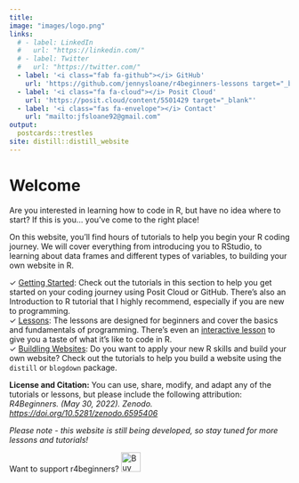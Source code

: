 ```yaml
---
title: 
image: "images/logo.png"
links:
  # - label: LinkedIn
  #   url: "https://linkedin.com/"
  # - label: Twitter
  #   url: "https://twitter.com/"
  - label: '<i class="fab fa-github"></i> GitHub'
    url: 'https://github.com/jennysloane/r4beginners-lessons target="_blank"'
  - label: '<i class="fa fa-cloud"></i> Posit Cloud'
    url: 'https://posit.cloud/content/5501429 target="_blank"'
  - label: '<i class="fas fa-envelope"></i> Contact'
    url: "mailto:jfsloane92@gmail.com"
output:
  postcards::trestles
site: distill::distill_website
---
```

 
<!-- github help page to set up custom domain (Configuring an apex domain): https://docs.github.com/en/pages/configuring-a-custom-domain-for-your-github-pages-site/managing-a-custom-domain-for-your-github-pages-site#configuring-an-apex-domain -->

# Welcome

Are you interested in learning how to code in R, but have no idea where to start? If this is you... you've come to the right place!

<!-- The goal of this website is to make learning R fun and easy! Although many people find the idea of learning how to code to be daunting and overwhelming, it doesn't need to be. With the right resources and tools, coding can be enjoyable and incredibly rewarding!  -->

On this website, you'll find hours of tutorials to help you begin your R coding journey. We will cover everything from introducing you to RStudio, to learning about data frames and different types of variables, to building your own website in R. 

$\checkmark$ [Getting Started](https://r4beginners.com/getting_started.html): Check out the tutorials in this section to help you get started on your coding journey using Posit Cloud or GitHub. There's also an Introduction to R tutorial that I highly recommend, especially if you are new to programming. <br>
$\checkmark$ [Lessons](https://r4beginners.com/lessons.html): The lessons are designed for beginners and cover the basics and fundamentals of programming. There's even an [interactive lesson](https://jsloane.shinyapps.io/Basic-Syntax/){target="_blank"} to give you a taste of what it's like to code in R. <br>
$\checkmark$ [Buildling Websites](https://r4beginners.com/distill.html): Do you want to apply your new R skills and build your own website? Check out the tutorials to help you build a website using the `distill` or `blogdown` package.

 
<!-- Want to support r4beginners? <script type="text/javascript" src="https://cdnjs.buymeacoffee.com/1.0.0/button.prod.min.js" data-name="bmc-button" data-slug="r4beginners" data-color="#619b8a" data-emoji=""  data-font="Cookie" data-text="Buy me a coffee" data-outline-color="#ffffff" data-font-color="#ffffff" data-coffee-color="#FFDD00"></script> -->

<div class="license">
**License and Citation:** You can use, share, modify, and adapt any of the tutorials or lessons, but please include the following attribution: *R4Beginners. (May 30, 2022). Zenodo. [https://doi.org/10.5281/zenodo.6595406](https://doi.org/10.5281/zenodo.6595406)*
</div>

*Please note - this website is still being developed, so stay tuned for more lessons and tutorials!*

Want to support r4beginners? <a href="https://www.buymeacoffee.com/r4beginners" target="_blank"><img src="images/buymeacoffee_logo.png" alt="Buy Me A Coffee" height="35"></a>